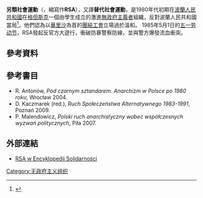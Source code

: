 {{Expand language|1=pl|time=2020-07-08T02:21:21+00:00}}
'''另類社會運動'''（{{lang-pl|Ruch Społeczeństwa Alternatywnego}}，縮寫作'''RSA'''），又譯'''替代社會運動'''，是1980年代初期在[[波蘭人民共和國|波蘭人民共和國]]在[[格但斯克|格但斯克]]一個由學生成立的激進[[无政府主义|無政府主義者]]組織，反對波蘭人民共和國當局<ref name="Chen 2017">{{cite news |url=https://www.thestandnews.com/international/%E6%B3%A2%E8%98%AD%E5%AD%B8%E7%94%9F%E6%8A%97%E7%88%AD%E4%B8%89%E9%80%94/ |title=波蘭學生抗爭三途 |author=[[曾焯文|曾焯文]] |newspaper=[[立場新聞|立場新聞]] |date=2017-09-18 |access-date=2020-07-07 |language=zh-hant |archive-date=2020-07-07 |archive-url=https://web.archive.org/web/20200707132448/https://www.thestandnews.com/international/%E6%B3%A2%E8%98%AD%E5%AD%B8%E7%94%9F%E6%8A%97%E7%88%AD%E4%B8%89%E9%80%94/ |dead-url=no }}</ref>。他們認為以[[華里沙|華里沙]]為首的[[團結工會|團結工會]]立場過於溫和{{r|Chen 2017}}。
1985年5月1日的[[五一劳动节|五一劳动节]]，RSA發起反官方大遊行，衝破防暴警察防線，並與警方爆發流血衝突{{r|Chen 2017}}。

==參考資料==
{{reflist}}

==參考書目==
* R. Antonów, ''Pod czarnym sztandarem. Anarchizm w Polsce po 1980 roku'', Wrocław 2004.
* D. Kaczmarek (red.), ''Ruch Społeczeństwa Alternatywnego 1983-1991'', Poznań 2009.
* P. Malendowicz, ''Polski ruch anarchistyczny wobec współczesnych wyzwań politycznych'', Piła 2007.

==外部連結==
* [http://www.encysol.pl/wiki/T01729_Ruch_Spo%C5%82ecze%C5%84stwa_Alternatywnego RSA w Encyklopedii Solidarności]

[[Category:无政府主义组织|Category:无政府主义组织]]
{{stub}}